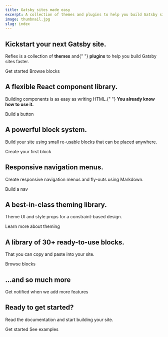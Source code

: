 ```yaml
---
title: Gatsby sites made easy
excerpt: A collection of themes and plugins to help you build Gatsby sites faster.
image: thumbnail.jpg
slug: index
---
```


<Block src="nextjs" />

<Section py="4|8|12|20">
  <Container>
    <Div textAlign="center|left" maxW="850px">
      <H1
        m="0"
        fontWeight="extrabold"
        fontSize="2.4rem|4.2rem|6rem"
        lineHeight="1"
      >
        <Span color="primary">Kickstart</Span> your next Gatsby site.
      </H1>
      <P fontSize="lg|2xl" maxW="500px">
        Reflex is a collection of <Strong>themes</Strong> and{" "}
        <Strong>plugins</Strong> to help you build Gatsby sites faster.
      </P>
      <Grid d="inline-grid" mt="2" gap="4" col="2">
        <ButtonLink
          href="/docs"
          variant="primary"
          animation="pulsate-fwd 1.5s ease-in-out infinite both"
        >
          Get started
          <Icon name="arrow-right" ml="2" />
        </ButtonLink>
        <ButtonLink href="/library/blocks" variant="secondary">
          Browse blocks
        </ButtonLink>
      </Grid>
    </Div>
    <Block src="video" url="reflexjs.mp4" play={false}>
      <Div
        backgroundImage="url('reflexjs-blocks.png')"
        backgroundSize="100%"
        animation="slide 20s linear infinite"
        backgroundRepeat="repeat-y"
        w="100%"
        h="2400px"
        position="absolute"
        top="0"
      ></Div>
    </Block>
  </Container>
</Section>

<Section py="10|12|14|18">
  <Container>
    <Div maxW="640px" position="relative" textAlign="center|left">
      <H2 m="0" fontWeight="extrabold" fontSize="2.4rem|4.2rem">
        A flexible React <Link to="/docs/components">component</Link> library.
      </H2>
      <P fontSize="xl|2xl">
        Building components is as easy as writing HTML.{" "}
        <Strong>You already know how to use it.</Strong>
      </P>
      <Link
        href="/docs/components"
        fontSize="xl"
        color="text"
        fontWeight="semibold"
      >
        Build a button
        <Icon name="arrow-right" ml="2" />
      </Link>
    </Div>
    <Block src="video" url="01-reflexjs-components.mp4" />
  </Container>
</Section>

<Section py="10|12|14|18">
  <Container>
    <Div maxW="500px" position="relative" textAlign="center|left">
      <H2 m="0" fontWeight="extrabold" fontSize="2.4rem|4.2rem">
        A powerful <Link to="/docs/blocks">block</Link> system.
      </H2>
      <P fontSize="xl|2xl">
        Build your site using small re-usable blocks that can be placed
        anywhere.
      </P>
      <Link
        href="/docs/blocks"
        fontSize="xl"
        color="text"
        fontWeight="semibold"
      >
        Create your first block
        <Icon name="arrow-right" ml="2" />
      </Link>
    </Div>
    <Block src="video" url="02-reflexjs-blocks.mp4" />
  </Container>
</Section>

<Section py="10|12|14|18">
  <Container>
    <Div maxW="650px" position="relative" textAlign="center|left">
      <H2 m="0" fontWeight="extrabold" fontSize="2.4rem|4.2rem">
        Responsive <Link to="/docs/navs">navigation</Link> menus.
      </H2>
      <P fontSize="xl|2xl">
        Create responsive navigation menus and fly-outs using Markdown.
      </P>
      <Link href="/docs/navs" fontSize="xl" color="text" fontWeight="semibold">
        Build a nav
        <Icon name="arrow-right" ml="2" />
      </Link>
    </Div>
    <Block src="video" url="03-reflexjs-nav.mp4" />
  </Container>
</Section>

<Section py="10|12|14|18">
  <Container>
    <Div maxW="680px" position="relative" textAlign="center|left">
      <H2 m="0" fontWeight="extrabold" fontSize="2.4rem|4.2rem">
        A best-in-class <Link to="/docs/theming">theming</Link> library.
      </H2>
      <P fontSize="xl|2xl">
        Theme UI and style props for a constraint-based design.
      </P>
      <Link
        href="/docs/theming"
        fontSize="xl"
        color="text"
        fontWeight="semibold"
      >
        Learn more about theming
        <Icon name="arrow-right" ml="2" />
      </Link>
    </Div>
    <Block src="video" url="04-reflexjs-theme.mp4" />
  </Container>
</Section>

<Section py="10|12|14|18">
  <Container>
    <Div maxW="680px" position="relative" textAlign="center|left">
      <H2 m="0" fontWeight="extrabold" fontSize="2.4rem|4.2rem">
        A library of <Link to="/library/blocks">30+ ready-to-use</Link> blocks.
      </H2>
      <P fontSize="xl|2xl">That you can copy and paste into your site.</P>
      <Link
        href="/library/blocks"
        fontSize="xl"
        color="text"
        fontWeight="semibold"
      >
        Browse blocks
        <Icon name="arrow-right" ml="2" />
      </Link>
    </Div>
    <Div
      w="full"
      bg="black"
      boxShadow="3xl"
      mt="10|20"
      rounded="2xl"
      overflow="hidden"
      borderWidth="5px"
      borderTopWidth="10px"
      borderBottomWidth="10px"
      borderColor="black"
      bg="black"
      position="relative"
      h="225|425|425|600"
    >
      <Div
        backgroundImage="url('reflexjs-blocks.png')"
        backgroundSize="100%"
        animation="slide 20s linear infinite"
        backgroundRepeat="repeat-y"
        w="100%"
        h="2400px"
      ></Div>
    </Div>
  </Container>
</Section>

<Section py="10|12|14|18">
  <Container>
    <Div maxW="680px" position="relative" textAlign="center|left">
      <H2 mt="0" fontWeight="extrabold" fontSize="2.4rem|4.2rem">
        ...and so <Link to="/library/pages">much more</Link>
      </H2>
    </Div>
    <Grid col="1|2|2|4" gap="4|4|6">
      <Block
        src="feature"
        title="Landing pages"
        text="Build beautiful landing pages."
      />
      <Block
        src="feature"
        title="Blogs"
        text="Customizable multi-user blogs."
      />
      <Block
        src="feature"
        title="Videos"
        text="Add a video section to your site."
      />
      <Block
        src="feature"
        icon="circle"
        iconColor="text"
        title="Photography"
        text="Photo galleries and slideshows."
      />
      <Block
        src="feature"
        title="SEO"
        text="Open Graph and Twitter metatags out of the box."
      />
      <Block
        src="feature"
        icon="check-circle"
        title="Dark mode"
        text="All blocks and components have light and dark modes."
      />
      <Block
        src="feature"
        title="Code Highligting"
        text="Support for multiple themes with Prism."
      />
      <Block
        src="feature"
        title="Mega menu"
        text="Easy responsive mega menus."
      />
    </Grid>
    <Div textAlign="center|left">
      <Link
        href="https://twitter.com/arshadcn"
        color="text"
        rel="noreferrer"
        fontWeight="semibold"
        mt="6"
        target="_blank"
      >
        <Icon name="twitter" mr="2" />
        Get notified when we add more features
      </Link>
    </Div>
  </Container>
</Section>

<Section py="10|12|14|18">
  <Container>
    <Div maxW="680px" position="relative" textAlign="center|left">
      <H2 m="0" fontWeight="extrabold" fontSize="2.4rem|4.2rem">
        Ready to get <Link to="/learn">started</Link>?
      </H2>
      <P fontSize="xl|2xl">
        Read the documentation and start building your site.
      </P>
      <Grid d="inline-grid" mt="2" gap="4" col="2">
        <ButtonLink href="/docs" variant="primary">
          Get started
          <Icon name="arrow-right" ml="2" />
        </ButtonLink>
        <ButtonLink href="/library/pages" variant="secondary">
          See examples
        </ButtonLink>
      </Grid>
    </Div>
  </Container>
</Section>
